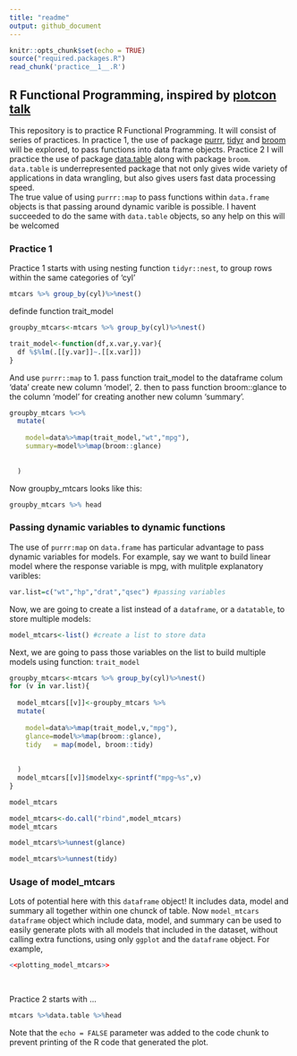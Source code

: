 ```yaml
---
title: "readme"
output: github_document
---
```


```r
knitr::opts_chunk$set(echo = TRUE)
source("required.packages.R")
read_chunk('practice__1__.R')
```



## R Functional Programming, inspired by [plotcon talk](https://rstudio-pubs-static.s3.amazonaws.com/237010_6d37553296a34a6c899f2660911f1b17.html) 
This repository is to practice R Functional Programming. It will consist of series of practices. In practice 1, the use of package [purrr](https://github.com/tidyverse/purrr), [tidyr](http://tidyr.tidyverse.org/) and [broom](https://cran.r-project.org/web/packages/broom/vignettes/broom.html) will be explored, to pass functions into data frame objects. Practice 2 I will practice the use of package [data.table](https://cran.r-project.org/web/packages/data.table/vignettes/datatable-intro.html) along with package `broom`. `data.table` is underrepresented package that not only gives wide variety of applications in data wrangling, but also gives users fast data processing speed.  
The true value of using `purrr::map` to pass functions within `data.frame` objects is that passing around dynamic varible is possible. I havent succeeded to do the same with `data.table` objects, so any help on this will be welcomed

### Practice 1 
Practice 1 starts with using nesting function `tidyr::nest`, to group rows within the same categories of 'cyl'
```r
mtcars %>% group_by(cyl)%>%nest()
```

definde function trait_model

```r
groupby_mtcars<-mtcars %>% group_by(cyl)%>%nest()

trait_model<-function(df,x.var,y.var){
  df %$%lm(.[[y.var]]~.[[x.var]])  
}

```


And use `purrr::map` to 
1. pass function trait_model to the dataframe colum 'data' create new column 'model', 
2. then to pass function broom::glance to the column 'model' for creating another new column 'summary'.
```r
groupby_mtcars %<>% 
  mutate(
    
    model=data%>%map(trait_model,"wt","mpg"),
    summary=model%>%map(broom::glance)
    
    
  )

```
Now groupby_mtcars looks like this:
```r
groupby_mtcars %>% head

```

### Passing dynamic variables to dynamic functions 

The use of `purrr:map` on `data.frame` has particular advantage to pass dynamic variables for models. 
For example, say we want to build linear model where the response variable is mpg, with mulitple explanatory varibles: 
```r

var.list=c("wt","hp","drat","qsec") #passing variables 


```

Now, we are going to create a list instead of a `dataframe`, or a `datatable`, to store multiple models:
```r

model_mtcars<-list() #create a list to store data
```


Next, we are going to pass those variables on the list to build multiple models using function: `trait_model`
```r
groupby_mtcars<-mtcars %>% group_by(cyl)%>%nest()
for (v in var.list){
  
  model_mtcars[[v]]<-groupby_mtcars %>% 
  mutate(
    
    model=data%>%map(trait_model,v,"mpg"),
    glance=model%>%map(broom::glance),
    tidy   = map(model, broom::tidy)
    
    
  )
  model_mtcars[[v]]$modelxy<-sprintf("mpg~%s",v)
}

model_mtcars

``` 

```r
model_mtcars<-do.call("rbind",model_mtcars)
model_mtcars
```

```r
model_mtcars%>%unnest(glance)
```

```r
model_mtcars%>%unnest(tidy)
```

### Usage of model_mtcars
Lots of potential here with this `dataframe` object! It includes data, model and summary all together within one chunck of table. Now `model_mtcars` `dataframe` object which include data, model, and summary can be used to easily generate plots with all models that included in the dataset, without calling extra functions, using only `ggplot` and the `dataframe` object. For example,

```r

<<plotting_model_mtcars>>
  
  
```






















Practice 2 starts with ...
```r
mtcars %>%data.table %>%head
```


Note that the `echo = FALSE` parameter was added to the code chunk to prevent printing of the R code that generated the plot.
